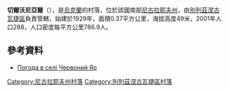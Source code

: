 {{coord|47|18|56|N|32|58|52|E|scale:100000|display=title}}

'''切爾沃尼亞爾'''（{{lang-uk|Червоний Яр}}），是[[烏克蘭|烏克蘭]]的村落，位於該國南部[[尼古拉耶夫州|尼古拉耶夫州]]，由[[別列茲涅古瓦捷區|別列茲涅古瓦捷區]]負責管轄，始建於1929年，面積0.37平方公里，海拔高度49米，2001年人口288，人口密度每平方公里786.9人。

==參考資料==
* [http://weather.in.ua/ua/nikolaevskaja/28129 Погода в селі Червоний Яр]{{Wayback|url=http://weather.in.ua/ua/nikolaevskaja/28129 |date=20160606204123 }}

[[Category:尼古拉耶夫州村落|Category:尼古拉耶夫州村落]]
[[Category:別列茲涅古瓦捷區村落|Category:別列茲涅古瓦捷區村落]]


{{Mykolaiv-geo-stub}}